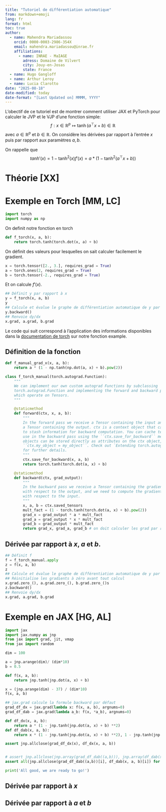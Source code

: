 ```yaml
---
title: "Tutoriel de différentiation automatique"
from: markdown+emoji
lang: fr
format: html
toc: true
author:
  - name: Mahendra Mariadassou
    orcid: 0000-0003-2986-354X
    email: mahendra.mariadassou@inrae.fr
    affiliations:
      - name: INRAE - MaIAGE
        adress: Domaine de Vilvert
        city: Jouy-en-Josas
        state: France
  - name: Hugo Gangloff
  - name: Arthur Leroy
  - name: Lucia Clarotto
date: "2025-08-18"
date-modified: today
date-format: "[Last Updated on] MMMM, YYYY"
---
```


::: callout-note
L'obectif de ce tutoriel est de montrer comment utiliser JAX et PyTorch pour calculer le JVP et le VJP d'une fonction simple:
$$
f: x \in \mathbb{R}^p \mapsto \tanh(a^\top x + b) \in \mathbb{R}
$$
avec $a \in \mathbb{R}^p$ et $b \in \mathbb{R}$. On considère les dérivées par rapport à l'entrée $x$ puis par rapport aux paramètres $a, b$. 

On rappelle que 
$$
tanh'(x) = 1 - \tanh^2(x)
f'(x) = a*(1 - \tanh^2(a^\top x + b))
$$
:::

# Théorie [XX]

# Exemple en Torch [MM, LC]

```python
import torch
import numpy as np
```

On definit notre fonction en torch

```python
def f_torch(x, a, b):
    return torch.tanh(torch.dot(x, a) + b)
```

On définit des valeurs pour lesquelles on sait calculer facilement le gradient. 

```python
x = torch.tensor([2., 3.], requires_grad = True)
a = torch.ones(2, requires_grad = True)
b = torch.tensor(-2., requires_grad = True)
```

Et on calcule $f'(x)$. 

```python
## Définit y par rapport à x
y = f_torch(x, a, b)
y
## Calcule et évalue le graphe de différentiation automatique de y par rapport à x 
y.backward()
## Renvoie dy/dx
x.grad, a.grad, b.grad
```

::: panel-tabset

Le code qui suit correspond à l'application des informations disponibles dans la [documentation de torch](https://docs.pytorch.org/docs/stable/notes/extending.html#extending-torch-autograd) sur notre fonction example. 

## Définition de la fonction 

```python
def f_manual_grad_x(x, a, b):
    return a * (1 - np.tanh(np.dot(a, x) + b).pow(2))

class f_torch_manual(torch.autograd.Function):
    """
    We can implement our own custom autograd Functions by subclassing
    torch.autograd.Function and implementing the forward and backward passes
    which operate on Tensors.
    """

    @staticmethod
    def forward(ctx, x, a, b):
        """
        In the forward pass we receive a Tensor containing the input and return
        a Tensor containing the output. ctx is a context object that can be used
        to stash information for backward computation. You can cache tensors for
        use in the backward pass using the ``ctx.save_for_backward`` method. Other
        objects can be stored directly as attributes on the ctx object, such as
        ``ctx.my_object = my_object``. Check out `Extending torch.autograd <https://docs.pytorch.org/docs/stable/notes/extending.html#extending-torch-autograd>`_
        for further details.
        """
        ctx.save_for_backward(x, a, b)
        return torch.tanh(torch.dot(a, x) + b)

    @staticmethod
    def backward(ctx, grad_output):
        """
        In the backward pass we receive a Tensor containing the gradient of the loss
        with respect to the output, and we need to compute the gradient of the loss
        with respect to the input.
        """
        x, a, b = ctx.saved_tensors
        mult_fact = (1 - torch.tanh(torch.dot(a, x) + b).pow(2))
        grad_x = grad_output * a * mult_fact
        grad_a = grad_output * x * mult_fact
        grad_b = grad_output * mult_fact
        return grad_x, grad_a, grad_b # on doit calculer les grad par rapport à tous les arguments rajouter grad par rapport à a et b
```

## Dérivée par rapport à $x$, $a$ et $b$. 

```python
## Définit f
f = f_torch_manual.apply
z = f(x, a, b)
z
## Calcule et évalue le graphe de différentiation automatique de y par rapport à x 
## Réinitialise les gradients à zéro avant tout calcul 
x.grad.zero_(), a.grad.zero_(), b.grad.zero_()s
z.backward()
## Renvoie dy/dx
x.grad, a.grad, b.grad
```

:::

# Exemple en JAX [HG, AL]

::: panel-tabset

```python
import jax
import jax.numpy as jnp
from jax import grad, jit, vmap
from jax import random

dim = 100

a = jnp.arange(dim)/ (dim*10)
b = 0.5

def f(x, a, b):
    return jnp.tanh(jnp.dot(a, x) + b)

x = (jnp.arange(dim) - 37) / (dim*10)
f(x, a, b) 

## jax.grad calcule la formule backward par défaut
grad_df_dx = jax.grad(lambda x: f(x, a, b), argnums=0) 
grad_df_dab = jax.grad(lambda a_b: f(x, *a_b), argnums=0)

def df_dx(x, a, b):
    return a * (1 - jnp.tanh(jnp.dot(a, x) + b) **2)
def df_dab(x, a, b):
    return x * (1 - jnp.tanh(jnp.dot(a, x) + b) **2), 1 - jnp.tanh(jnp.dot(a, x) + b) **2

assert jnp.allclose(grad_df_dx(x), df_dx(x, a, b))


# assert jnp.allclose(jnp.array(grad_df_dab((a,b))), jnp.array(df_dab(x, a, b)))
assert all(jnp.allclose(grad_df_dab((a,b))[i], df_dab(x, a, b)[i]) for i in range(2))

print('All good, we are ready to go!')
```



## Dérivée par rapport à $x$

## Dérivée par rapport à $a$ et $b$

::: 